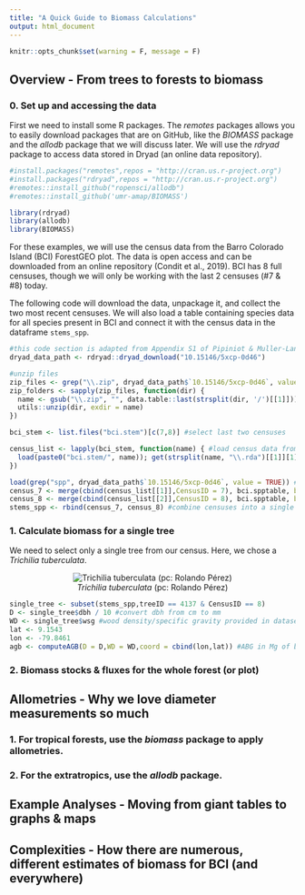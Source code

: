 ```yaml
---
title: "A Quick Guide to Biomass Calculations"
output: html_document
---
```


```r
knitr::opts_chunk$set(warning = F, message = F)
```

## Overview - From trees to forests to biomass ##
### 0. Set up and accessing the data ###

First we need to install some R packages. The _remotes_ packages allows you to easily download packages that are on GitHub, like the _BIOMASS_ package and the _allodb_ package that we will discuss later. We will use the _rdryad_ package to access data stored in Dryad (an online data repository). 

```r
#install.packages("remotes",repos = "http://cran.us.r-project.org")
#install.packages("rdryad",repos = "http://cran.us.r-project.org")
#remotes::install_github("ropensci/allodb")
#remotes::install_github('umr-amap/BIOMASS')

library(rdryad)
library(allodb)
library(BIOMASS)

```

For these examples, we will use the census data from the Barro Colorado Island (BCI) ForestGEO plot. The data is open access and can be downloaded from an online repository (Condit et al., 2019). BCI has 8 full censuses, though we will only be working with the last 2 censuses (#7 & #8) today. 

The following code will download the data, unpackage it, and collect the two most recent censuses. We will also load a table containing species data for all species present in BCI and connect it with the census data in the dataframe `stems_spp`.

```r
#this code section is adapted from Appendix S1 of Pipiniot & Muller-Landau (in press).
dryad_data_path <- rdryad::dryad_download("10.15146/5xcp-0d46")

#unzip files
zip_files <- grep("\\.zip", dryad_data_path$`10.15146/5xcp-0d46`, value = TRUE)
zip_folders <- sapply(zip_files, function(dir) {
  name <- gsub("\\.zip", "", data.table::last(strsplit(dir, '/')[[1]]))
  utils::unzip(dir, exdir = name)
})

bci_stem <- list.files("bci.stem")[c(7,8)] #select last two censuses

census_list <- lapply(bci_stem, function(name) { #load census data from the unzipped folders
  load(paste0("bci.stem/", name)); get(strsplit(name, "\\.rda")[[1]][1])
})

load(grep("spp", dryad_data_path$`10.15146/5xcp-0d46`, value = TRUE)) #load the species table
census_7 <- merge(cbind(census_list[[1]],CensusID = 7), bci.spptable, by = "sp", all.x = T) #bind species table to census #7
census_8 <- merge(cbind(census_list[[2]],CensusID = 8), bci.spptable, by = "sp", all.x = T) #bind species table to census #8 
stems_spp <- rbind(census_7, census_8) #combine censuses into a single dataframe

```

### 1. Calculate biomass for a single tree ###

We need to select only a single tree from our census. Here, we chose a _Trichilia tuberculata_.
<center>

![_Trichilia tuberculata_ (pc: Rolando Pérez)](img/tri2tu.jpg){width=12%,height=10%}

</center>

```r
single_tree <- subset(stems_spp,treeID == 4137 & CensusID == 8)
D <- single_tree$dbh / 10 #convert dbh from cm to mm
WD <- single_tree$wsg #wood density/specific gravity provided in dataset
lat <- 9.1543 
lon <- -79.8461
agb <- computeAGB(D = D,WD = WD,coord = cbind(lon,lat)) #ABG in Mg of biomass
```


### 2. Biomass stocks & fluxes for the whole forest (or plot) ###

## Allometries - Why we love diameter measurements so much ##

### 1. For tropical forests, use the _biomass_ package to apply allometries. ###
### 2. For the extratropics, use the _allodb_ package. ###

## Example Analyses - Moving from giant tables to graphs & maps ##

## Complexities - How there are numerous, different estimates of biomass for BCI (and everywhere)##